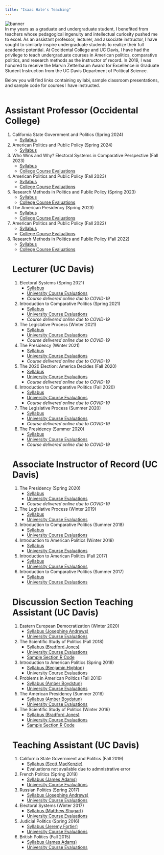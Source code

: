 ```yaml
---
title: "Isaac Hale's Teaching"
---
```


<head>

<!-- Global site tag (gtag.js) - Google Analytics -->
<script async src="https://www.googletagmanager.com/gtag/js?id=UA-140699540-1"></script>
<script>
  window.dataLayer = window.dataLayer || [];
  function gtag(){dataLayer.push(arguments);}
  gtag('js', new Date());

  gtag('config', 'UA-140699540-1');
</script>
</head>

<img src="oxy_banner2.png" alt="banner">
<br>
In my years as a graduate and undergraduate student, I benefited from teachers whose pedagogical ingenuity and intellectual curiosity pushed me to excel. As an assistant professor, lecturer, and associate instructor, I have sought to similarly inspire undergraduate students to realize their full academic potential. At Occidental College and UC Davis, I have had the privilege to teach undergraduate courses in American politics, comparative politics, and research methods as the instructor of record. In 2019, I was honored to receive the Marvin Zetterbaum Award for Excellence in Graduate Student Instruction from the UC Davis Department of Political Science.

Below you will find links containing syllabi, sample classroom presentations, and sample code for courses I have instructed.<br><br>

# Assistant Professor (Occidental College)

<ol>

<li> California State Government and Politics (Spring 2024) 
 <ul>
 <li><a href="syllabi/oxy/POLS_201_S2024_v2.pdf">Syllabus</a></li>

 <br style="line-height:0px;" />
 </ul></li>
 
 
<li> American Politics and Public Policy (Spring 2024) 
 <ul>
 <li><a href="syllabi/oxy/POLS_101_S2024_v2.pdf">Syllabus</a></li>


 <br style="line-height:0px;" />
 </ul></li>

<li> Who Wins and Why? Electoral Systems in Comparative Perspective (Fall 2023) 
 <ul>
 <li><a href="syllabi/oxy/POLS_222_F2023_final.pdf">Syllabus</a></li>
  <li><a href="evals/Oxy/Hale_Eval_POLS222_F2023.pdf">College Course Evaluations</a></li>

 <br style="line-height:0px;" />
 </ul></li>
 
 
<li> American Politics and Public Policy (Fall 2023) 
 <ul>
 <li><a href="syllabi/oxy/POLS_101_F2023_final.pdf">Syllabus</a></li>
    <li><a href="evals/Oxy/Hale_Eval_POLS101_F2023.pdf">College Course Evaluations</a></li>

 <br style="line-height:0px;" />
 </ul></li>

<li> Research Methods in Politics and Public Policy (Spring 2023) 
 <ul>
 <li><a href="syllabi/oxy/POLS_300_S2023_final.pdf">Syllabus</a></li>
    <li><a href="evals/Oxy/Hale_Eval_POLS300_S2023.pdf">College Course Evaluations</a></li>
 <br style="line-height:0px;" />
 </ul></li>
 
<li> The American Presidency (Spring 2023) 
 <ul>
  <li><a href="syllabi/oxy/POLS_302_S2023_final.pdf">Syllabus</a></li>
  <li><a href="evals/Oxy/Hale_Eval_POLS302_S2023.pdf">College Course Evaluations</a></li>

<br style="line-height:0px;" />
 </ul></li>

 <li> American Politics and Public Policy (Fall 2022) 
 <ul>
   <li><a href="syllabi/oxy/POLS_101_F2022_final.pdf">Syllabus</a></li>
   <li><a href="evals/Oxy/Hale_Eval_POLS101_F2022.pdf">College Course Evaluations</a></li>
<br style="line-height:0px;" />
 </ul></li>

 <li> Research Methods in Politics and Public Policy (Fall 2022) 
 <ul>
 <li><a href="syllabi/oxy/POLS_300_F2022_final.pdf">Syllabus</a></li>
    <li><a href="evals/Oxy/Hale_Eval_POLS300_F2022.pdf">College Course Evaluations</a></li>
 <br style="line-height:0px;" />
 </ul></li>
 
 
# Lecturer (UC Davis)

<ol>

 <li> Electoral Systems (Spring 2021) 
 <ul>
   <li><a href="syllabi/POL_140A_2021.pdf">Syllabus</a></li>
   <li><a href="evals/Hale Teaching Eval - POL 140A (Spring 2021).pdf">University Course Evaluations</a></li>
      <li><i>Course delivered online due to COVID-19</i></li>
   <br style="line-height:0px;" />
 </ul></li>

  <li> Introduction to Comparative Politics (Spring 2021) 
  <ul>
  <li><a href="syllabi/POL_002_2021_Spring.pdf">Syllabus</a></li>
   <li><a href="evals/Hale Teaching Eval - POL 002 (Spring 2021).pdf">University Course Evaluations</a></li>
  <li><i>Course delivered online due to COVID-19</i></li>
  <br style="line-height:0px;" />
  </ul></li>

 <li>The Legislative Process (Winter 2021) 
 <ul>
   <li><a href="syllabi/pol_105_2021_Winter.pdf">Syllabus</a></li>
      <li><a href="evals/Hale Teaching Eval - POL 105 (Winter 2021).pdf">University Course Evaluations</a></li>
   <li><i>Course delivered online due to COVID-19</i></li>
   <br style="line-height:0px;" />
 </ul></li>

  <li>The Presidency (Winter 2021) 
  <ul>
  <li><a href="syllabi/pol_106_2021_Winter.pdf">Syllabus</a></li>
    <li><a href="evals/Hale Teaching Eval - POL 106 (Winter 2021).pdf">University Course Evaluations</a></li>
  <li><i>Course delivered online due to COVID-19</i></li>
  <br style="line-height:0px;" />
  </ul></li>


 <li>The 2020 Election: America Decides (Fall 2020) 
 <ul>
   <li><a href="syllabi/pol_11A_2020.pdf">Syllabus</a></li>
      <li><a href="evals/Hale Teaching Eval - POL 11A (Fall 2020).pdf">University Course Evaluations</a></li>
   <li><i>Course delivered online due to COVID-19</i></li>
   <br style="line-height:0px;" />
 </ul></li>

 <li>Introduction to Comparative Politics (Fall 2020) 
 <ul>
   <li><a href="syllabi/pol_002_2020.pdf">Syllabus</a></li>
   <li><a href="evals/Hale Teaching Eval - POL 002 (Fall 2020).pdf">University Course Evaluations</a></li>
   <li><i>Course delivered online due to COVID-19</i></li>
   <br style="line-height:0px;" />
 </ul></li>

 <li>The Legislative Process (Summer 2020) 
 <ul>
   <li><a href="syllabi/pol_105_2020_SS2.pdf">Syllabus</a></li>
   <li><a href="evals/Hale Teaching Eval - POL 105 (Summer 2020).pdf">University Course Evaluations</a></li>
   <li><i>Course delivered online due to COVID-19</i></li>
   <br style="line-height:0px;" />
 </ul></li>

  <li>The Presidency (Summer 2020) 
  <ul>
  <li><a href="syllabi/pol_106_2020_SS1.pdf">Syllabus</a></li>
  <li><a href="evals/Hale Teaching Eval - POL 106 (Summer 2020).pdf">University Course Evaluations</a></li>
  <li><i>Course delivered online due to COVID-19</i></li>
  <br style="line-height:0px;" />
  </ul></li>

</ol>

# Associate Instructor of Record (UC Davis)

<ol>
  <li>The Presidency (Spring 2020) 
  <ul>
  <li><a href="syllabi/pol_106_2020_Spring.pdf">Syllabus</a></li>
  <li><a href="evals/Hale Teaching Eval - POL 106 (Spring 2020).pdf">University Course Evaluations</a></li>
  <li><i>Course delivered online due to COVID-19</i></li>
  <br style="line-height:0px;" />
  </ul></li>

  <li>The Legislative Process (Winter 2019) 
  <ul>
  <li><a href="syllabi/pol_105_2019.pdf">Syllabus</a></li>
  <li><a href="evals/Hale Teaching Eval - POL 105 (Winter 2019).pdf">University Course Evaluations</a></li>
  <br style="line-height:0px;" />
  </ul></li>
 
  <li>Introduction to Comparative Politics (Summer 2018)
  <ul>
  <li><a href="syllabi/pol_002_2018.pdf">Syllabus</a></li>
  <li><a href="evals/Hale Teaching Eval - POL 002 (Summer 2018).pdf">University Course Evaluations</li></a>
  <br style="line-height:0px;" />
  </ul></li>
  
  <li>Introduction to American Politics (Winter 2018)
  <ul>
  <li><a href="syllabi/pol_001_2018.pdf">Syllabus</a></li>
  <li><a href="evals/Hale Teaching Eval - POL 001 (Winter 2018).pdf">University Course Evaluations</li></a>
  <br style="line-height:0px;" />
  </ul></li>
  
  <li>Introduction to American Politics (Fall 2017)
  <ul>
  <li><a href="syllabi/pol_001_2017.pdf">Syllabus</a></li>
   <li><a href="evals/Hale Teaching Eval - POL 001 (Fall 2017).pdf">University Course Evaluations</li></a>
  <br style="line-height:0px;" />
  </ul></li>
  
  <li>Introduction to Comparative Politics (Summer 2017)
  <ul>
  <li><a href="syllabi/pol_002_2017.pdf">Syllabus</a></li>
    <li><a href="evals/Hale Teaching Eval - POL 002 (Summer 2017).pdf">University Course Evaluations</li></a>
  <br style="line-height:0px;" />
  </ul></li>
  
</ol>

# Discussion Section Teaching Assistant (UC Davis)
 <ol>
   <li>Eastern European Democratization (Winter 2020)
  <ul>
  <li><a href="syllabi/TA_pol_144A_2020.pdf">Syllabus (Josephine Andrews)</a></li>
   <li><a href="evals/Hale Teaching Eval - POL 144A (Winter 2020).pdf">University Course Evaluations</li></a>
  <br style="line-height:0px;" />
  </ul></li>
 
  <li>The Scientific Study of Politics (Fall 2018)
  <ul>
  <li><a href="syllabi/TA_pol_051_2018.pdf">Syllabus (Bradford Jones)</a></li>
  <li><a href="evals/Hale Teaching Eval - POL 051 (Fall 2018).pdf">University Course Evaluations</li></a>
  <li><a href="code/Isaac Code - Week 4 Section.R">Sample Section R Code</a></li>
  <br style="line-height:0px;" />
  </ul></li>

  <li>Introduction to American Politics (Spring 2018)
  <ul>
  <li><a href="syllabi/TA_pol_001_2018.pdf">Syllabus (Benjamin Highton)</a></li>
   <li><a href="evals/Hale Teaching Eval - POL 001 (Spring 2018).pdf">University Course Evaluations</li></a>
  <br style="line-height:0px;" />
  </ul></li>
  
  <li>Problems in American Politics (Fall 2016)
  <ul>
  <li><a href="syllabi/TA_pol_005_2016.pdf">Syllabus (Amber Boydstun)</a></li>
  <li><a href="evals/Hale Teaching Eval - POL 005 (Fall 2016).pdf">University Course Evaluations</li></a>
  <br style="line-height:0px;" />
  </ul></li>
  
  <li>The American Presidency (Summer 2016)
  <ul>
  <li><a href="syllabi/TA_pol_106_2016.pdf">Syllabus (Amber Boydstun)</a></li>
  <li><a href="evals/Hale Teaching Eval - POL 106 (Summer 2016).pdf">University Course Evaluations</li></a>
  <br style="line-height:0px;" />
  </ul></li>

  <li>The Scientific Study of Politics (Winter 2016)
  <ul>
  <li><a href="syllabi/TA_pol_051_2016.pdf">Syllabus (Bradford Jones)</a></li>
  <li><a href="evals/Hale Teaching Eval - POL 051 (Winter 2016).pdf">University Course Evaluations</li></a>
  <li><a href="code/Isaac Code - Week 9 Section.R">Sample Section R Code</a></li>
  <br style="line-height:0px;" />
  </ul></li>
 
  
</ol>


# Teaching Assistant (UC Davis)
 <ol>
  <li>California State Government and Politics (Fall 2019)
  <ul>
  <li><a href="syllabi/TA_pol_104_2019.pdf">Syllabus (Scott MacKenzie)</a></li>
   <li>Evaluations not available due to admnistrative error</li>
  <br style="line-height:0px;" />
  </ul></li>

  <li>French Politics (Spring 2019)
  <ul>
  <li><a href="syllabi/TA_pol_147C_2019.pdf">Syllabus (James Adams)</a></li>
  <li><a href="evals/Hale Teaching Eval - POL 147C (Spring 2019).pdf">University Course Evaluations</li></a>
  <br style="line-height:0px;" />
  </ul></li>

  <li>Russian Politics (Spring 2017)
  <ul>
  <li><a href="syllabi/TA_pol_144B_2017.pdf">Syllabus (Josephine Andrews)</a></li>
   <li><a href="evals/Hale Teaching Eval - POL 144B (Spring 2017).pdf">University Course Evaluations</li></a>
  <br style="line-height:0px;" />
  </ul></li>
  
  <li>Electoral Systems (Winter 2017)
  <ul>
  <li><a href="syllabi/TA_pol_140A_2017.pdf">Syllabus (Matthew Shugart)</a></li>
  <li><a href="evals/Hale Teaching Eval - POL 140A (Winter 2017).pdf">University Course Evaluations</li></a>
  <br style="line-height:0px;" />
  </ul></li>
  
  <li>Judicial Politics (Spring 2016)
  <ul>
  <li><a href="syllabi/TA_pol_150_2016.pdf">Syllabus (Jeremy Fortier)</a></li>
    <li><a href="evals/Hale Teaching Eval - POL 150 (Spring 2016).pdf">University Course Evaluations</li></a>
  <br style="line-height:0px;" />
  </ul></li>
 
  <li>British Politics (Fall 2015)
  <ul>
  <li><a href="syllabi/TA_pol_147B_2015.pdf">Syllabus (James Adams)</a></li>
   <li><a href="evals/Hale Teaching Eval - POL 147B (Fall 2015).pdf">University Course Evaluations</li></a>
  <br style="line-height:0px;" />
  </ul></li>
  
</ol>